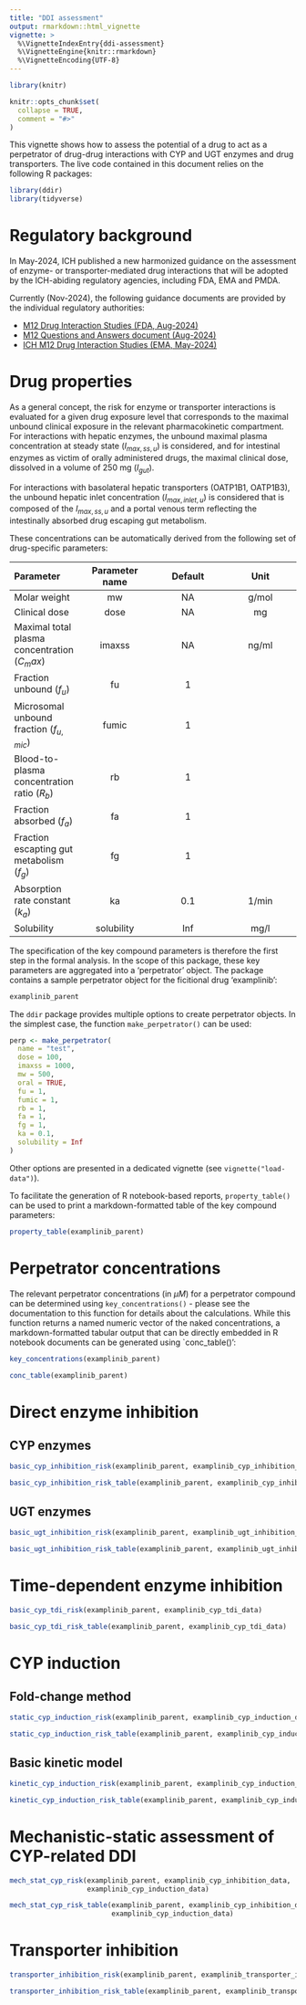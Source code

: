 ```yaml
---
title: "DDI assessment"
output: rmarkdown::html_vignette
vignette: >
  %\VignetteIndexEntry{ddi-assessment}
  %\VignetteEngine{knitr::rmarkdown}
  %\VignetteEncoding{UTF-8}
---
```


```r
library(knitr)

knitr::opts_chunk$set(
  collapse = TRUE,
  comment = "#>"
)
```

This vignette shows how to assess the potential of a drug to act as a
perpetrator of drug-drug interactions with CYP and UGT enzymes and drug
transporters. The live code contained in this document relies on the following R
packages:

```r
library(ddir)
library(tidyverse)
```

# Regulatory background

In May-2024, ICH published a new harmonized guidance on the assessment of
enzyme- or transporter-mediated drug interactions that will be adopted by the
ICH-abiding regulatory agencies, including FDA, EMA and PMDA.

Currently (Nov-2024), the following guidance documents are provided by the
individual regulatory authorities:

* [M12 Drug Interaction Studies (FDA, Aug-2024)](https://www.fda.gov/media/161199/download)
* [M12 Questions and Answers document (Aug-2024)](https://www.fda.gov/media/180488/download?attachment)
* [ICH M12 Drug Interaction Studies (EMA, May-2024)](https://www.ema.europa.eu/en/documents/scientific-guideline/ich-m12-guideline-drug-interaction-studies-step-5_en.pdf)

# Drug properties

As a general concept, the risk for enzyme or transporter interactions is
evaluated for a given drug exposure level that corresponds to the maximal
unbound clinical exposure in the relevant pharmacokinetic compartment. For
interactions with hepatic enzymes, the unbound maximal plasma concentration at
steady state ($I_{max,ss,u}$) is considered, and for intestinal enzymes as
victim of orally administered drugs, the maximal clinical dose, dissolved in a
volume of 250 mg ($I_{gut}$).

For interactions with basolateral hepatic transporters (OATP1B1, OATP1B3), the
unbound hepatic inlet concentration ($I_{max,inlet,u}$) is considered that is
composed of the $I_{max,ss,u}$ and a portal venous term reflecting the
intestinally absorbed drug escaping gut metabolism.

These concentrations can be automatically derived from the following set of
drug-specific parameters:

| Parameter                                    | Parameter name | Default | Unit  |
| :---                                         | :---:          | :---:   | :---: |
| Molar weight                                 | mw             | NA      | g/mol |
| Clinical dose                                | dose           | NA      | mg    |
| Maximal total plasma concentration ($C_max$) | imaxss         | NA      | ng/ml |
| Fraction unbound ($f_u$)                     | fu             | 1       |       |
| Microsomal unbound fraction ($f_{u,mic}$)    | fumic          | 1       |       |
| Blood-to-plasma concentration ratio ($R_b$)  | rb             | 1       |       |
| Fraction absorbed ($f_a$)                    | fa             | 1       |       |
| Fraction escapting gut metabolism ($f_g$)    | fg             | 1       |       |
| Absorption rate constant ($k_a$)             | ka             | 0.1     | 1/min |
| Solubility                                   | solubility     | Inf     | mg/l  |

The specification of the key compound parameters is therefore the first step in
the formal analysis. In the scope of this package, these key parameters are
aggregated into a 'perpetrator' object. The package contains a sample
perpetrator object for the ficitional drug 'examplinib':

```r
examplinib_parent
```

The `ddir` package provides multiple options to create perpetrator objects. In the simplest case, the function `make_perpetrator()` can be used:

```r
perp <- make_perpetrator(
  name = "test",
  dose = 100,
  imaxss = 1000,
  mw = 500,
  oral = TRUE,
  fu = 1,
  fumic = 1,
  rb = 1,
  fa = 1,
  fg = 1,
  ka = 0.1,
  solubility = Inf
)
```

Other options are presented in a dedicated vignette (see
`vignette("load-data")`).

To facilitate the generation of R notebook-based reports, `property_table()` can
be used to print a markdown-formatted table of the key compound parameters:

```r
property_table(examplinib_parent)
```

# Perpetrator concentrations

The relevant perpetrator concentrations (in $\mu M$) for a perpetrator compound
can be determined using `key_concentrations()` - please see the documentation to
this function for details about the calculations. While this function returns a
named numeric vector of the naked concentrations, a markdown-formatted tabular
output that can be directly embedded in R notebook documents can be generated
using `conc_table()':

```r
key_concentrations(examplinib_parent)

conc_table(examplinib_parent)
```

# Direct enzyme inhibition

## CYP enzymes

```r
basic_cyp_inhibition_risk(examplinib_parent, examplinib_cyp_inhibition_data)

basic_cyp_inhibition_risk_table(examplinib_parent, examplinib_cyp_inhibition_data)
```

## UGT enzymes

```r
basic_ugt_inhibition_risk(examplinib_parent, examplinib_ugt_inhibition_data)

basic_ugt_inhibition_risk_table(examplinib_parent, examplinib_ugt_inhibition_data)
```

# Time-dependent enzyme inhibition

```r
basic_cyp_tdi_risk(examplinib_parent, examplinib_cyp_tdi_data)

basic_cyp_tdi_risk_table(examplinib_parent, examplinib_cyp_tdi_data)
```

# CYP induction

## Fold-change method

```r
static_cyp_induction_risk(examplinib_parent, examplinib_cyp_induction_data)

static_cyp_induction_risk_table(examplinib_parent, examplinib_cyp_induction_data)
```

## Basic kinetic model

```r
kinetic_cyp_induction_risk(examplinib_parent, examplinib_cyp_induction_data)

kinetic_cyp_induction_risk_table(examplinib_parent, examplinib_cyp_induction_data)
```

# Mechanistic-static assessment of CYP-related DDI

```r
mech_stat_cyp_risk(examplinib_parent, examplinib_cyp_inhibition_data,
                   examplinib_cyp_induction_data)

mech_stat_cyp_risk_table(examplinib_parent, examplinib_cyp_inhibition_data,
                         examplinib_cyp_induction_data)
```

# Transporter inhibition

```r
transporter_inhibition_risk(examplinib_parent, examplinib_transporter_inhibition_data)

transporter_inhibition_risk_table(examplinib_parent, examplinib_transporter_inhibition_data)
```





